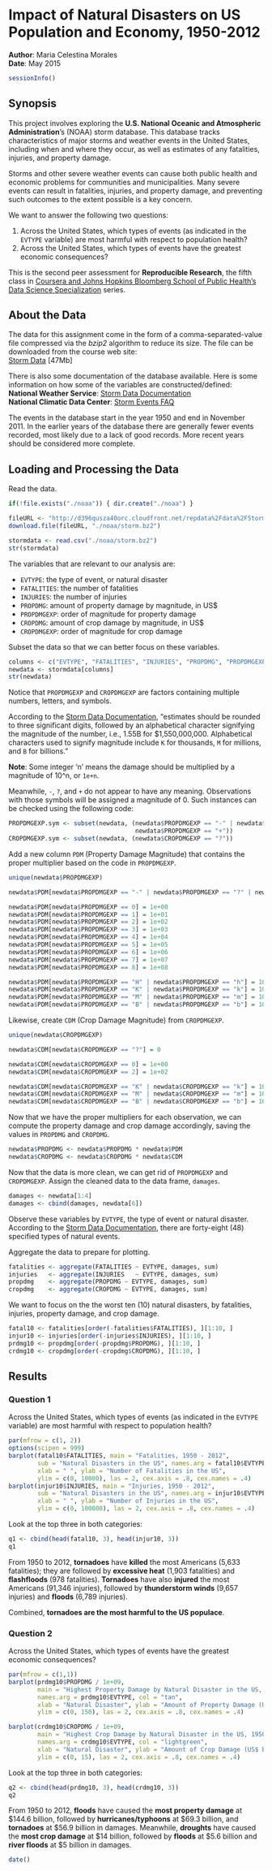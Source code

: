 Impact of Natural Disasters on US Population and Economy, 1950-2012
===================================================================

**Author**: Maria Celestina Morales  
**Date**: May 2015

```r
sessionInfo()
```



Synopsis
--------

This project involves exploring the **U.S. National Oceanic and Atmospheric Administration**'s
(NOAA) storm database. This database tracks characteristics of major storms and weather events in
the United States, including when and where they occur, as well as estimates of any fatalities,
injuries, and property damage.

Storms and other severe weather events can cause both public health and economic problems for
communities and municipalities. Many severe events can result in fatalities, injuries, and property
damage, and preventing such outcomes to the extent possible is a key concern.

We want to answer the following two questions:

 1. Across the United States, which types of events (as indicated in the `EVTYPE` variable) are most
    harmful with respect to population health?
 2. Across the United States, which types of events have the greatest economic consequences?

This is the second peer assessment for **Reproducible Research**, the fifth class in 
[Coursera and Johns Hopkins Bloomberg School of Public Health's Data Science Specialization][1]
series.



About the Data 
--------------

The data for this assignment come in the form of a comma-separated-value file compressed via the
*bzip2* algorithm to reduce its size. The file can be downloaded from the course web site:  
[Storm Data][2] [47Mb]

There is also some documentation of the database available. Here is some information on how some of
the variables are constructed/defined:  
**National Weather Service**: [Storm Data Documentation][3]  
**National Climatic Data Center**: [Storm Events FAQ][4]

The events in the database start in the year 1950 and end in November 2011. In the earlier years of
the database there are generally fewer events recorded, most likely due to a lack of good records.
More recent years should be considered more complete.



Loading and Processing the Data
-------------------------------

Read the data.

```r
if(!file.exists("./noaa")) { dir.create("./noaa") }

fileURL <- "http://d396qusza40orc.cloudfront.net/repdata%2Fdata%2FStormData.csv.bz2"
download.file(fileURL, "./noaa/storm.bz2")

stormdata <- read.csv("./noaa/storm.bz2")
str(stormdata)
```

The variables that are relevant to our analysis are:

 * `EVTYPE`: the type of event, or natural disaster  
 * `FATALITIES`: the number of fatalities  
 * `INJURIES`: the number of injuries  
 * `PROPDMG`: amount of property damage by magnitude, in US$  
 * `PROPDMGEXP`: order of magnitude for property damage  
 * `CROPDMG`: amount of crop damage by magnitude, in US$  
 * `CROPDMGEXP`: order of magnitude for crop damage  

Subset the data so that we can better focus on these variables.

```r
columns <- c("EVTYPE", "FATALITIES", "INJURIES", "PROPDMG", "PROPDMGEXP", "CROPDMG", "CROPDMGEXP")
newdata <- stormdata[columns]
str(newdata)
```

Notice that `PROPDMGEXP` and `CROPDMGEXP` are factors containing multiple numbers, letters, and
symbols.

According to the [Storm Data Documentation][3], "estimates should be rounded to three significant
digits, followed by an alphabetical character signifying the magnitude of the number, i.e., 1.55B 
for $1,550,000,000. Alphabetical characters used to signify magnitude include `K` for thousands,
`M` for millions, and `B` for billions."

**Note**:  Some integer 'n' means the damage should be multiplied by a magnitude of 10^n, or `1e+n`.

Meanwhile, `-`, `?`, and `+` do not appear to have any meaning. Observations with those symbols will
be assigned a magnitude of 0. Such instances can be checked using the following code: 

```r
PROPDMGEXP.sym <- subset(newdata, (newdata$PROPDMGEXP == "-" | newdata$PROPDMGEXP == "?" |
                                   newdata$PROPDMGEXP == "+"))
CROPDMGEXP.sym <- subset(newdata, (newdata$CROPDMGEXP == "?"))
```

Add a new column `PDM` (Property Damage Magnitude) that contains the proper multiplier based on the
code in `PROPDMGEXP`.
 
```r
unique(newdata$PROPDMGEXP)

newdata$PDM[newdata$PROPDMGEXP == "-" | newdata$PROPDMGEXP == "?" | newdata$PROPDMGEXP == "+"] = 0

newdata$PDM[newdata$PROPDMGEXP == 0] = 1e+00
newdata$PDM[newdata$PROPDMGEXP == 1] = 1e+01
newdata$PDM[newdata$PROPDMGEXP == 2] = 1e+02
newdata$PDM[newdata$PROPDMGEXP == 3] = 1e+03
newdata$PDM[newdata$PROPDMGEXP == 4] = 1e+04
newdata$PDM[newdata$PROPDMGEXP == 5] = 1e+05
newdata$PDM[newdata$PROPDMGEXP == 6] = 1e+06
newdata$PDM[newdata$PROPDMGEXP == 7] = 1e+07
newdata$PDM[newdata$PROPDMGEXP == 8] = 1e+08

newdata$PDM[newdata$PROPDMGEXP == "H" | newdata$PROPDMGEXP == "h"] = 100
newdata$PDM[newdata$PROPDMGEXP == "K" | newdata$PROPDMGEXP == "k"] = 1000
newdata$PDM[newdata$PROPDMGEXP == "M" | newdata$PROPDMGEXP == "m"] = 1000000
newdata$PDM[newdata$PROPDMGEXP == "B" | newdata$PROPDMGEXP == "b"] = 1000000000
```

Likewise, create `CDM` (Crop Damage Magnitude) from `CROPDMGEXP`.

```r
unique(newdata$CROPDMGEXP)

newdata$CDM[newdata$CROPDMGEXP == "?"] = 0

newdata$CDM[newdata$CROPDMGEXP == 0] = 1e+00
newdata$CDM[newdata$CROPDMGEXP == 2] = 1e+02

newdata$CDM[newdata$CROPDMGEXP == "K" | newdata$CROPDMGEXP == "k"] = 1000
newdata$CDM[newdata$CROPDMGEXP == "M" | newdata$CROPDMGEXP == "m"] = 1000000
newdata$CDM[newdata$CROPDMGEXP == "B" | newdata$CROPDMGEXP == "b"] = 1000000000
```

Now that we have the proper multipliers for each observation, we can compute the property damage
and crop damage accordingly, saving the values in `PROPDMG` and `CROPDMG`.

```r
newdata$PROPDMG <- newdata$PROPDMG * newdata$PDM
newdata$CROPDMG <- newdata$CROPDMG * newdata$CDM
```

Now that the data is more clean, we can get rid of `PROPDMGEXP` and `CROPDMGEXP`. Assign the
cleaned data to the data frame, `damages`.

```r
damages <- newdata[1:4]
damages <- cbind(damages, newdata[6])
```

Observe these variables by `EVTYPE`, the type of event or natural disaster. According to the
[Storm Data Documentation][3], there are forty-eight (48) specified types of natural events.

Aggregate the data to prepare for plotting.

```r
fatalities <- aggregate(FATALITIES ~ EVTYPE, damages, sum)
injuries   <- aggregate(INJURIES   ~ EVTYPE, damages, sum)
propdmg    <- aggregate(PROPDMG ~ EVTYPE, damages, sum)
cropdmg    <- aggregate(CROPDMG ~ EVTYPE, damages, sum)
```

We want to focus on the the worst ten (10) natural disasters, by fatalities, injuries, property
damage, and crop damage.

```r
fatal10 <- fatalities[order(-fatalities$FATALITIES), ][1:10, ]
injur10 <- injuries[order(-injuries$INJURIES), ][1:10, ]
prdmg10 <- propdmg[order(-propdmg$PROPDMG), ][1:10, ]
crdmg10 <- cropdmg[order(-cropdmg$CROPDMG), ][1:10, ]
```



Results
-------

### Question 1
Across the United States, which types of events (as indicated in the `EVTYPE` variable) are most
harmful with respect to population health?
    
```r
par(mfrow = c(1, 2))
options(scipen = 999)
barplot(fatal10$FATALITIES, main = "Fatalities, 1950 - 2012",
        sub = "Natural Disasters in the US", names.arg = fatal10$EVTYPE, col = "coral",
        xlab = " ", ylab = "Number of Fatalities in the US",
        ylim = c(0, 10000), las = 2, cex.axis = .8, cex.names = .4)
barplot(injur10$INJURIES, main = "Injuries, 1950 - 2012",
        sub = "Natural Disasters in the US", names.arg = injur10$EVTYPE, col = "lightblue",
        xlab = " ", ylab = "Number of Injuries in the US",
        ylim = c(0, 100000), las = 2, cex.axis = .8, cex.names = .4)
```

Look at the top three in both categories:

```r
q1 <- cbind(head(fatal10, 3), head(injur10, 3))
q1
```

From 1950 to 2012, **tornadoes** have **killed** the most Americans (5,633 fatalities);
they are followed by **excessive heat** (1,903 fatalities) and **flashfloods** (978 fatalities).
**Tornadoes** have also **injured** the most Americans (91,346 injuries), followed by
**thunderstorm winds** (9,657 injuries) and **floods** (6,789 injuries).

Combined, **tornadoes are the most harmful to the US populace**.



### Question 2
Across the United States, which types of events have the greatest economic consequences?

```r
par(mfrow = c(1,1))
barplot(prdmg10$PROPDMG / 1e+09,
        main = "Highest Property Damage by Natural Disaster in the US, 1950 - 2012",
        names.arg = prdmg10$EVTYPE, col = "tan",
        xlab = "Natural Disaster", ylab = "Amount of Property Damage (US$ Billions)",
        ylim = c(0, 150), las = 2, cex.axis = .8, cex.names = .4)

barplot(crdmg10$CROPDMG / 1e+09,
        main = "Highest Crop Damage by Natural Disaster in the US, 1950 - 2012",
        names.arg = crdmg10$EVTYPE, col = "lightgreen",
        xlab = "Natural Disaster", ylab = "Amount of Crop Damage (US$ Billions)",
        ylim = c(0, 15), las = 2, cex.axis = .8, cex.names = .4)
```

Look at the top three in both categories:

```r
q2 <- cbind(head(prdmg10, 3), head(crdmg10, 3))
q2
```

From 1950 to 2012, **floods** have caused the **most property damage** at $144.6 billion,
followed by **hurricanes/typhoons** at $69.3 billion, and **tornadoes** at $56.9 billion in damages.
Meanwhile, **droughts** have caused the **most crop damage** at $14 billion, followed by **floods**
at $5.6 billion and **river floods** at $5 billion in damages.

[1]: https://www.coursera.org/specialization/jhudatascience/1
[2]: https://d396qusza40orc.cloudfront.net/repdata%2Fdata%2FStormData.csv.bz2
[3]: https://d396qusza40orc.cloudfront.net/repdata%2Fpeer2_doc%2Fpd01016005curr.pdf
[4]: https://d396qusza40orc.cloudfront.net/repdata%2Fpeer2_doc%2FNCDC%20Storm%20Events-FAQ%20Page.pdf

```r
date()
```
